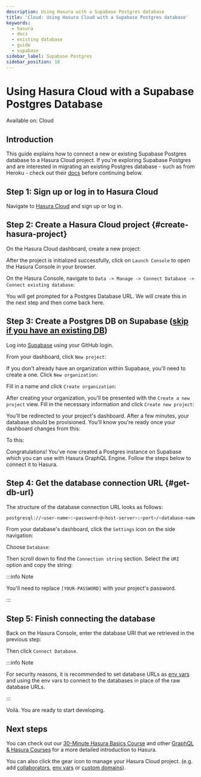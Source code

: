 ```yaml
---
description: Using Hasura with a Supabase Postgres database
title: 'Cloud: Using Hasura Cloud with a Supabase Postgres database'
keywords:
  - hasura
  - docs
  - existing database
  - guide
  - supabase
sidebar_label: Supabase Postgres
sidebar_position: 18
---
```



# Using Hasura Cloud with a Supabase Postgres Database

<div className='badge badge--primary heading-badge'>Available on: Cloud</div>

## Introduction

This guide explains how to connect a new or existing Supabase Postgres database to a Hasura Cloud project. If you're
exploring Supabase Postgres and are interested in migrating an existing Postgres database - such as from Heroku - check
out their [docs](https://supabase.com/docs/guides/migrations/heroku) before continuing below.

## Step 1: Sign up or log in to Hasura Cloud

Navigate to [Hasura Cloud](https://cloud.hasura.io/signup/?pg=docs&plcmt=body&cta=navigate-to-hasura-cloud&tech=default)
and sign up or log in.

## Step 2: Create a Hasura Cloud project {#create-hasura-project}

On the Hasura Cloud dashboard, create a new project:

<Thumbnail src='/img/cloud-dbs/create-hasura-cloud-project.png' alt='Create Hasura Cloud project' />

After the project is initialized successfully, click on `Launch Console` to open the Hasura Console in your browser.

On the Hasura Console, navigate to `Data -> Manage -> Connect Database -> Connect existing database`:

You will get prompted for a Postgres Database URL. We will create this in the next step and then come back here.

<Thumbnail src='/img/cloud-dbs/existing-db-setup.png' alt='Hasura Cloud database setup' width='700px' />

## Step 3: Create a Postgres DB on Supabase ([skip if you have an existing DB](#get-db-url))

Log into [Supabase](https://app.supabase.com/) using your GitHub login.

From your dashboard, click `New project`:

<Thumbnail
  src='/img/cloud-dbs/supabase/supabase-create-new-project.png'
  alt='Create a new project with Supabase'
  width='700px'
/>

If you don't already have an organization within Supabase, you'll need to create a one. Click `New organization`:

<Thumbnail
  src='/img/cloud-dbs/supabase/supabase-create-new-organization.png'
  alt='Create a new organization with Supabase'
  width='700px'
/>

Fill in a name and click `Create organization`:

<Thumbnail
  src='/img/cloud-dbs/supabase/supabase-new-organization-name.png'
  alt='Name your organization with Supabase'
  width='700px'
/>

After creating your organization, you'll be presented with the `Create a new project` view. Fill in the necessary
information and click `Create new project`:

<Thumbnail
  src='/img/cloud-dbs/supabase/supabase-create-new-project-confirm.png'
  alt='Confirm project creation'
  width='700px'
/>

You'll be redirected to your project's dashboard. After a few minutes, your database should be provisioned. You'll know
you're ready once your dashboard changes from this:

<Thumbnail
  src='/img/cloud-dbs/supabase/supabase-dashboard-provisioning.png'
  alt='Dashboard as project is being provisioned'
  width='700px'
/>

To this:

<Thumbnail
  src='/img/cloud-dbs/supabase/supabase-dashboard-ready.png'
  alt='Dashboard view after provisioning is complete'
  width='700px'
/>

Congratulations! You've now created a Postgres instance on Supabase which you can use with Hasura GraphQL Engine. Follow
the steps below to connect it to Hasura.

## Step 4: Get the database connection URL {#get-db-url}

The structure of the database connection URL looks as follows:

```bash
postgresql://<user-name>:<password>@<host-server>:<port>/<database-name>
```

From your database's dashboard, click the `Settings` icon on the side navigation:

<Thumbnail
  src='/img/cloud-dbs/supabase/supabase-dashboard-settings.png'
  alt='From dashboard, choose settings on the left-hand side'
  width='700px'
/>

Choose `Database`:

<Thumbnail
  src='/img/cloud-dbs/supabase/supabase-database-view.png'
  alt='Database information within the settings view'
  width='700px'
/>

Then scroll down to find the `Connection string` section. Select the `URI` option and copy the string:

<Thumbnail src='/img/cloud-dbs/supabase/supabase-copy-uri.png' alt='Grab the PG db connection string' width='700px' />

:::info Note

You'll need to replace `[YOUR-PASSWORD]` with your project's password.

:::

## Step 5: Finish connecting the database

Back on the Hasura Console, enter the database URI that we retrieved in the previous step:

<Thumbnail
  src='/img/cloud-dbs/supabase/supabase-connected-db.png'
  alt='Connect the database on Hasura Console'
  width='700px'
/>

Then click `Connect Database`.

:::info Note

For security reasons, it is recommended to set database URLs as
[env vars](/projects/env-vars.mdx#manage-project-env-vars) and using the env vars to connect to the databases in place
of the raw database URLs.

:::

Voilà. You are ready to start developing.

<Thumbnail src='/img/cloud-dbs/hasura-console.png' alt='Hasura Console' />

## Next steps

You can check out our [30-Minute Hasura Basics Course](https://hasura.io/learn/graphql/hasura/introduction/) and other
[GraphQL & Hasura Courses](https://hasura.io/learn/) for a more detailed introduction to Hasura.

You can also click the gear icon to manage your Hasura Cloud project. (e.g. add
[collaborators](/projects/collaborators.mdx#manage-project-collaborators),
[env vars](/projects/env-vars.mdx#manage-project-env-vars) or
[custom domains](/projects/domains.mdx#manage-project-domains)).

<Thumbnail src='/img/getting-started/project-manage.png' alt='Project actions' width='860px' />
